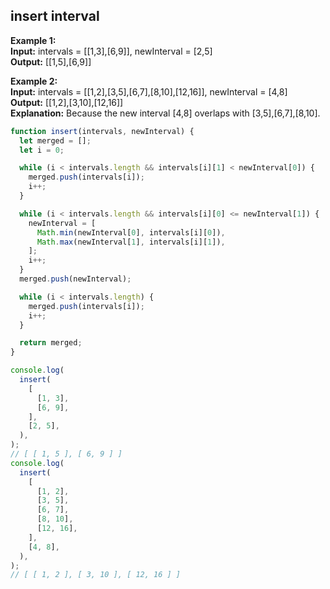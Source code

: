 
## insert interval

**Example 1:** \
**Input:** intervals = [[1,3],[6,9]], newInterval = [2,5] \
**Output:** [[1,5],[6,9]]

**Example 2:** \
**Input:** intervals = [[1,2],[3,5],[6,7],[8,10],[12,16]], newInterval = [4,8] \
**Output:** [[1,2],[3,10],[12,16]] \
**Explanation:** Because the new interval [4,8] overlaps with [3,5],[6,7],[8,10].

```js
function insert(intervals, newInterval) {
  let merged = [];
  let i = 0;

  while (i < intervals.length && intervals[i][1] < newInterval[0]) {
    merged.push(intervals[i]);
    i++;
  }

  while (i < intervals.length && intervals[i][0] <= newInterval[1]) {
    newInterval = [
      Math.min(newInterval[0], intervals[i][0]),
      Math.max(newInterval[1], intervals[i][1]),
    ];
    i++;
  }
  merged.push(newInterval);

  while (i < intervals.length) {
    merged.push(intervals[i]);
    i++;
  }

  return merged;
}

console.log(
  insert(
    [
      [1, 3],
      [6, 9],
    ],
    [2, 5],
  ),
);
// [ [ 1, 5 ], [ 6, 9 ] ]
console.log(
  insert(
    [
      [1, 2],
      [3, 5],
      [6, 7],
      [8, 10],
      [12, 16],
    ],
    [4, 8],
  ),
);
// [ [ 1, 2 ], [ 3, 10 ], [ 12, 16 ] ]
```
